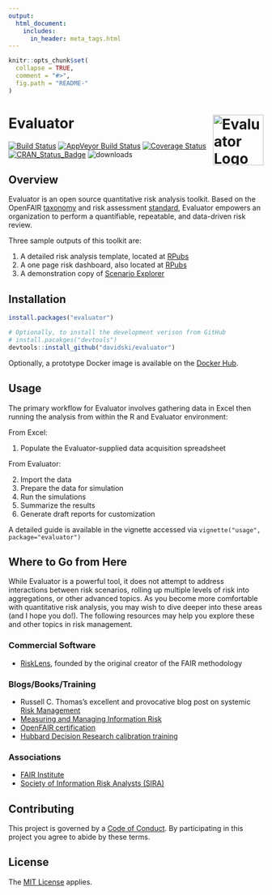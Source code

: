 ```yaml
---
output:
  html_document: 
    includes:
      in_header: meta_tags.html
---
```


<!-- index.Rmd is used only of pkgdown, edit README.Rmd for GitHub's README --->

```r
knitr::opts_chunk$set(
  collapse = TRUE,
  comment = "#>",
  fig.path = "README-"
)
```

# Evaluator <img alt="Evaluator Logo" title="Evaluator" align="right" src="evaluator_logo.jpg" width="100" style="float:right;width:100px;"/>

[![Build Status](https://travis-ci.org/davidski/evaluator.svg?branch=master)](https://travis-ci.org/davidski/evaluator)
[![AppVeyor Build Status](https://ci.appveyor.com/api/projects/status/github/davidski/evaluator?branch=master&svg=true)](https://ci.appveyor.com/project/davidski/evaluator)
[![Coverage Status](https://codecov.io/gh/davidski/evaluator/branch/master/graph/badge.svg)](https://codecov.io/github/davidski/evaluator?branch=master)
[![CRAN_Status_Badge](https://www.r-pkg.org/badges/version/evaluator)](https://cran.r-project.org/package=evaluator)
![downloads](https://cranlogs.r-pkg.org/badges/grand-total/evaluator)

## Overview

Evaluator is an open source quantitative risk analysis toolkit. Based on the OpenFAIR 
[taxonomy](https://www2.opengroup.org/ogsys/catalog/C13K) and 
risk assessment [standard](https://www2.opengroup.org/ogsys/catalog/C13G), 
Evaluator empowers an organization to perform a quantifiable, repeatable, and 
data-driven risk review.

Three sample outputs of this toolkit are:

1) A detailed risk analysis template, located at [RPubs](https://rpubs.com/davidski/evaluator_risk_analysis)
2) A one page risk dashboard, also located at [RPubs](https://rpubs.com/davidski/evaluator_risk_dashboard)
3) A demonstration copy of [Scenario Explorer](https://davidski.shinyapps.io/scenario_explorer) 

## Installation

```r
install.packages("evaluator")

# Optionally, to install the development verison from GitHub
# install.pacakges("devtools")
devtools::install_github("davidski/evaluator")
```

Optionally, a prototype Docker image is available on the [Docker Hub](https://hub.docker.com/r/davidski/evaluator-docker//).

## Usage

The primary workflow for Evaluator involves gathering data in Excel then 
running the analysis from within the R and Evaluator environment:

From Excel:

1. Populate the Evaluator-supplied data acquisition spreadsheet

From Evaluator:

2. Import the data
3. Prepare the data for simulation
4. Run the simulations
5. Summarize the results
6. Generate draft reports for customization

A detailed guide is available in the vignette accessed via `vignette("usage", package="evaluator")`

## Where to Go from Here

While Evaluator is a powerful tool, it does not attempt to address interactions 
between risk scenarios, rolling up multiple levels of risk into aggregations, or 
other advanced topics. As you become more comfortable with quantitative risk 
analysis, you may wish to dive deeper into these areas (and I hope you do!). 
The following resources may help you explore these and other topics in risk 
management.

### Commercial Software

- [RiskLens](http://www.risklens.com/), founded by the original creator of the 
FAIR methodology

### Blogs/Books/Training

- Russell C. Thomas's excellent and provocative blog post on systemic [Risk Management](http://exploringpossibilityspace.blogspot.com/2013/08/risk-management-out-with-old-in-with-new.html)
- [Measuring and Managing Information Risk](https://smile.amazon.com/gp/product/0124202314)
- [OpenFAIR certification](http://www.opengroup.org/certifications/openfair)
- [Hubbard Decision Research calibration training](https://www.hubbardresearch.com/training/)

### Associations

- [FAIR Institute](http://www.fairinstitute.org/)
- [Society of Information Risk Analysts (SIRA)](https://www.societyinforisk.org/)

## Contributing

This project is governed by a [Code of Conduct](CODE_OF_CONDUCT.md). By 
participating in this project you agree to abide by these terms.

## License

The [MIT License](LICENSE) applies.
